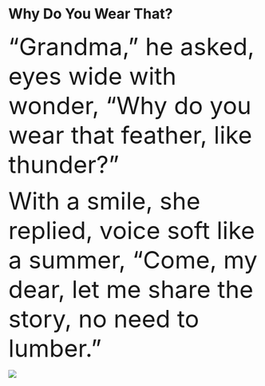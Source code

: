 # [Why Do You Wear That?]{.unnumbered} {.unnumbered}

["Grandma," he asked, eyes wide with wonder, "Why do you wear that feather, like thunder?"]{style="font-size:48px;"}

[With a smile, she replied, voice soft like a summer, "Come, my dear, let me share the story, no need to lumber."]{style="font-size:48px;"}

![](imgs/Picture3.png)
